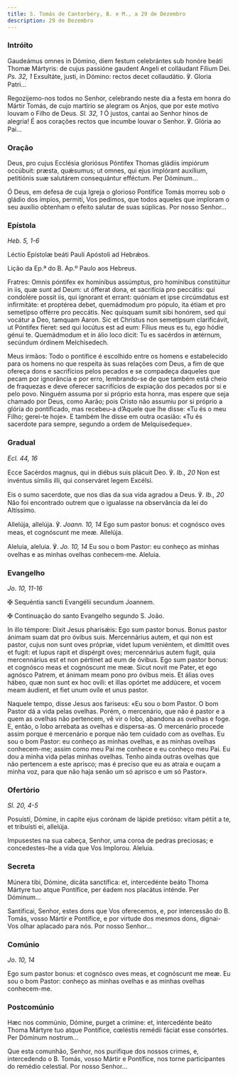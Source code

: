 ```yaml
---
title: S. Tomás de Cantorbéry, B. e M., a 29 de Dezembro
description: 29 de Dezembro
---
```


### Intróito

<div class="side-by-side not-content">

Gaudeámus omnes in Dómino, diem festum celebrántes sub honóre beáti Thomæ Mártyris: de cujus passióne gaudent Angeli et colláudant Fílium Dei. <em>Ps. 32, 1</em> Exsultáte, justi, in Dómino: rectos decet collaudátio. ℣. Gloria Patri...

Regozijemo-nos todos no Senhor, celebrando neste dia a festa em honra do Mártir Tomás, de cujo martírio se alegram os Anjos, que por este motivo louvam o Filho de Deus. <em>Sl. 32, 1</em> Ó justos, cantai ao Senhor hinos de alegria! É aos corações rectos que incumbe louvar o Senhor. ℣. Glória ao Pai...

</div>

### Oração

<div class="side-by-side not-content">

Deus, pro cujus Ecclésia gloriósus Póntifex Thomas gládiis impiórum occúbuit: præsta, quǽsumus; ut omnes, qui ejus implórant auxílium, petitiónis suæ salutárem consequántur efféctum. Per Dóminum...

Ó Deus, em defesa de cuja Igreja o glorioso Pontífice Tomás morreu sob o gládio dos ímpios, permiti, Vos pedimos, que todos aqueles que imploram o seu auxílio obtenham o efeito salutar de suas súplicas. Por nosso Senhor...

</div>

### Epístola

<em>Heb. 5, 1-6</em>

<div class="side-by-side not-content">

Léctio Epístolæ beáti Pauli Apóstoli ad Hebrǽos.

Lição da Ep.ª do B. Ap.º Paulo aos Hebreus.

Fratres: Omnis póntifex ex homínibus assúmptus, pro homínibus constitúitur in iis, quæ sunt ad Deum: ut ófferat dona, et sacrifícia pro peccátis: qui condolére possit iis, qui ígnorant et errant: quóniam et ipse circúmdatus est infirmitáte: et proptérea debet, quemádmodum pro pópulo, ita étiam et pro semetípso offérre pro peccátis. Nec quisquam sumit sibi honórem, sed qui vocátur a Deo, tamquam Aaron. Sic et Christus non semetípsum clarificávit, ut Póntifex fíeret: sed qui locútus est ad eum: Fílius meus es tu, ego hódie génui te. Quemádmodum et in álio loco dicit: Tu es sacérdos in ætérnum, secúndum órdinem Melchísedech.

Meus irmãos: Todo o pontífice é escolhido entre os homens e estabelecido para os homens no que respeita às suas relações com Deus, a fim de que ofereça dons e sacrifícios pelos pecados e se compadeça daqueles que pecam por ignorância e por erro, lembrando-se de que também está cheio de fraquezas e deve oferecer sacrifícios de expiação dos pecados por si e pelo povo. Ninguém assuma por si próprio esta honra, mas espere que seja chamado por Deus, como Aarão; pois Cristo não assumiu por si próprio a glória do pontificado, mas recebeu-a d’Aquele que lhe disse: «Tu és o meu Filho; gerei-te hoje». E também lhe disse em outra ocasião: «Tu és sacerdote para sempre, segundo a ordem de Melquisedeque».

</div>

### Gradual

<em>Ecl. 44, 16</em>

<div class="side-by-side not-content">

Ecce Sacérdos magnus, qui in diébus suis plácuit Deo. ℣. <em>Ib., 20</em> Non est invéntus símilis illi, qui conserváret legem Excélsi.

Eis o sumo sacerdote, que nos dias da sua vida agradou a Deus. ℣. <em>Ib., 20</em> Não foi encontrado outrem que o igualasse na observância da lei do Altíssimo.

Allelúja, allelúja. ℣. <em>Joann. 10, 14</em> Ego sum pastor bonus: et cognósco oves meas, et cognóscunt me meæ. Allelúja.

Aleluia, aleluia. ℣. <em>Jo. 10, 14</em> Eu sou o bom Pastor: eu conheço as minhas ovelhas e as minhas ovelhas conhecem-me. Aleluia.

</div>

### Evangelho

<em>Jo. 10, 11-16</em>

<div class="side-by-side not-content">

<span class="cross text-red-500">✠</span> Sequéntia sancti Evangélii secundum Joannem.

<span class="cross text-red-500">✠</span> Continuação do santo Evangelho segundo S. João.

In illo témpore: Dixit Jesus pharisǽis: Ego sum pastor bonus. Bonus pastor ánimam suam dat pro óvibus suis. Mercennárius autem, et qui non est pastor, cujus non sunt oves própriæ, videt lupum veniéntem, et dimíttit oves et fugit: et lupus rapit et dispérgit oves; mercennárius autem fugit, quia mercennárius est et non pértinet ad eum de óvibus. Ego sum pastor bonus: et cognósco meas et cognóscunt me meæ. Sicut novit me Pater, et ego agnósco Patrem, et ánimam meam pono pro óvibus meis. Et álias oves hábeo, quæ non sunt ex hoc ovíli: et illas opórtet me addúcere, et vocem meam áudient, et fiet unum ovíle et unus pastor.

Naquele tempo, disse Jesus aos fariseus: «Eu sou o bom Pastor. O bom Pastor dá a vida pelas ovelhas. Porém, o mercenário, que não é pastor e a quem as ovelhas não pertencem, vê vir o lobo, abandona as ovelhas e foge. E, então, o lobo arrebata as ovelhas e dispersa-as. O mercenário procede assim porque é mercenário e porque não tem cuidado com as ovelhas. Eu sou o bom Pastor: eu conheço as minhas ovelhas, e as minhas ovelhas conhecem-me; assim como meu Pai me conhece e eu conheço meu Pai. Eu dou a minha vida pelas minhas ovelhas. Tenho ainda outras ovelhas que não pertencem a este aprisco; mas é preciso que eu as atraia e ouçam a minha voz, para que não haja senão um só aprisco e um só Pastor».

</div>

### Ofertório

<em>Sl. 20, 4-5</em>

<div class="side-by-side not-content">

Posuísti, Dómine, in capite ejus corónam de lápide pretióso: vitam pétiit a te, et tribuísti ei, allelúja.

Impusestes na sua cabeça, Senhor, uma coroa de pedras preciosas; e concedestes-lhe a vida que Vos Implorou. Aleluia.

</div>

### Secreta

<div class="side-by-side not-content">

Múnera tibi, Dómine, dicáta sanctífica: et, intercedénte beáto Thoma Mártyre tuo atque Pontífice, per éadem nos placátus inténde. Per Dóminum...

Santificai, Senhor, estes dons que Vos oferecemos, e, por intercessão do B. Tomás, vosso Mártir e Pontífice, e por virtude dos mesmos dons, dignai-Vos olhar aplacado para nós. Por nosso Senhor...

</div>

### Comúnio

<em>Jo. 10, 14</em>

<div class="side-by-side not-content">

Ego sum pastor bonus: et cognósco oves meas, et cognóscunt me meæ. Eu sou o bom Pastor: conheço as minhas ovelhas e as minhas ovelhas conhecem-me.

</div>

### Postcomúnio

<div class="side-by-side not-content">

Hæc nos commúnio, Dómine, purget a crímine: et, intercedénte beáto Thoma Mártyre tuo atque Pontífice, cœléstis remédii fáciat esse consórtes. Per Dóminum nostrum...

Que esta comunhão, Senhor, nos purifique dos nossos crimes, e, intercedendo o B. Tomás, vosso Mártir e Pontífice, nos torne participantes do remédio celestial. Por nosso Senhor...

</div>
